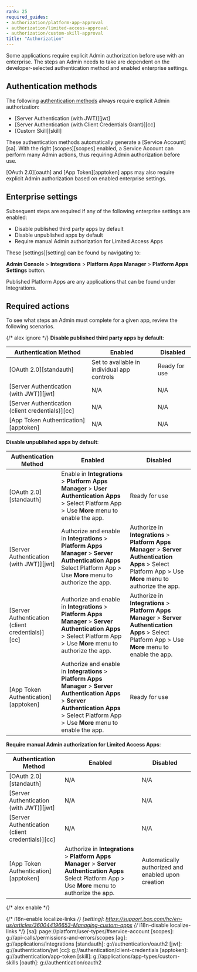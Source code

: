 ```yaml
---
rank: 25
required_guides:
- authorization/platform-app-approval
- authorization/limited-access-approval
- authorization/custom-skill-approval
title: "Authorization"
---
```

Some applications require explicit Admin authorization before use with an
enterprise. The steps an Admin needs to take are dependent on the
developer-selected authentication method and enabled enterprise settings.

## Authentication methods

The following [authentication methods][auth] always require explicit Admin
authorization:

- [Server Authentication (with JWT)][jwt]
- [Server Authentication (with Client Credentials Grant)][cc]
- [Custom Skill][skill]

These authentication methods automatically generate a [Service Account][sa].
With the right [scopes][scopes] enabled, a Service Account can perform many
Admin actions, thus requiring Admin authorization before use.

[OAuth 2.0][oauth] and [App Token][apptoken] apps may also require explicit
Admin authorization based on enabled enterprise settings.

## Enterprise settings

Subsequent steps are required if any of the following enterprise settings are
enabled:

- Disable published third party apps by default
- Disable unpublished apps by default
- Require manual Admin authorization for Limited Access Apps

These [settings][setting] can be found by navigating to:

**Admin Console** > **Integrations** > **Platform Apps Manager** > **Platform Apps Settings** button.

<Message tip>
  Published Platform Apps are any applications that can be found under Integrations.
</Message>

## Required actions

To see what steps an Admin must complete for a given app, review the following
scenarios.

{/* alex ignore */}
**Disable published third party apps by default**:

| Authentication Method                            | Enabled                                     | Disabled
| ------------------------------------------------ | ------------------------------------------- | -------------- |
|[OAuth 2.0][standauth]                            | Set to available in individual app controls | Ready for use  |
|[Server Authentication (with JWT)][jwt]           | N/A                                         | N/A            |
|[Server Authentication (client credentials)][cc]  | N/A                                         | N/A            |
|[App Token Authentication][apptoken]              | N/A                                         | N/A            |

**Disable unpublished apps by default**:

| Authentication Method                            | Enabled                                                                             | Disabled
| ------------------------------------------------ | ----------------------------------------------------------------------------------- | --------------------------------------- |
|[OAuth 2.0][standauth]                            | Enable in **Integrations** > **Platform Apps Manager** > **User Authentication Apps** > Select Platform App > Use **More** menu to enable the app. | Ready for use                           |
|[Server Authentication (with JWT)][jwt]           | Authorize and enable in **Integrations** > **Platform Apps Manager** > **Server Authentication Apps** Select Platform App > Use **More** menu to authorize the app. | Authorize in **Integrations** > **Platform Apps Manager** > **Server Authentication Apps** > Select Platform App > Use **More** menu to authorize the app. |
|[Server Authentication (client credentials)][cc]  | Authorize and enable in **Integrations** > **Platform Apps Manager** > **Server Authentication Apps** > Select Platform App > Use **More** menu to authorize the app.| Authorize in **Integrations** > **Platform Apps Manager** > **Server Authentication Apps** > Select Platform App > Use **More** menu to enable the app. |
|[App Token Authentication][apptoken]              | Authorize and enable in **Integrations** > **Platform Apps Manager** > **Server Authentication Apps** > **Server Authentication Apps** > Select Platform App > Use **More** menu to enable the app. | Ready for use                           |

**Require manual Admin authorization for Limited Access Apps**:

| Authentication Method                            | Enabled                                                                  | Disabled                                             |
| ------------------------------------------------ | ------------------------------------------------------------------------ | ---------------------------------------------------- |
|[OAuth 2.0][standauth]                            | N/A                                                                      | N/A                                                  |
|[Server Authentication (with JWT)][jwt]           | N/A                                                                      | N/A                                                  |
|[Server Authentication (client credentials)][cc]  | N/A                                                                      | N/A                                                  |
|[App Token Authentication][apptoken]              | Authorize in **Integrations** > **Platform Apps Manager** > **Server Authentication Apps** Select Platform App > Use **More** menu to authorize the app. | Automatically authorized and enabled upon creation   |

{/* alex enable */}

[auth]: g://authentication/select
{/* i18n-enable localize-links */}
[setting]: https://support.box.com/hc/en-us/articles/360044196653-Managing-custom-apps
{/* i18n-disable localize-links */}
[sa]: page://platform/user-types/#service-account
[scopes]: g://api-calls/permissions-and-errors/scopes
[ag]: g://applications/integrations
[standauth]: g://authentication/oauth2
[jwt]: g://authentication/jwt
[cc]: g://authentication/client-credentials
[apptoken]: g://authentication/app-token
[skill]: g://applications/app-types/custom-skills
[oauth]: g://authentication/oauth2
